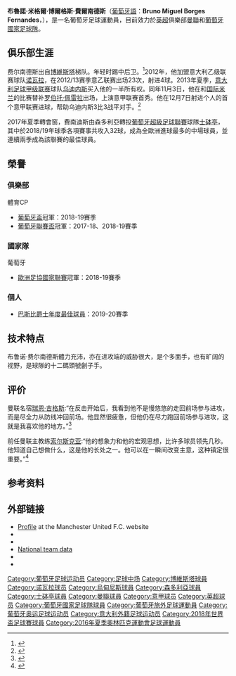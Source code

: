 {{refimprove|date=2021年5月}}
{{noteTA
|G1=Football
|G2=uefa
|G3=意甲
|G4=葡超
|G5=MUFC
|1=zh-hans:费尔南德斯;zh-hk:費南迪斯;zh-tw:費爾南德斯;
|2=zh-hans:布鲁诺;zh-hk:般奴;zh-tw:布魯諾;
|3=zh-hans:米格尔;zh-hk:米基爾;zh-tw:米格爾;
|4=zh-hans:博尔格斯;zh-hk:波基斯;zh-tw:博爾格斯;
}}
{{Portuguese name|Borges|Fernandes}}
{{Infobox football biography
| name = 布鲁诺·费尔南德斯<br>Bruno Fernandes
| image = Bruno Fernandes Portugal, 2018.jpg
| fullname       = Bruno Miguel Borges Fernandes<ref name=Soccerway>{{cite web |url=https://uk.soccerway.com/players/bruno-miguel-borges-fernandes/276371/ |title=Bruno Fernandes: Summary |website=Soccerway |publisher=Perform Group |accessdate=7 February 2020 |archive-date=2020-09-26 |archive-url=https://web.archive.org/web/20200926213826/https://uk.soccerway.com/players/bruno-miguel-borges-fernandes/276371/ |dead-url=no }}</ref>
| birth_date     = {{birth date and age|1994|9|8|df=y}}<ref name=Soccerway/>
| birth_place = {{flagicon|POR}} [[葡萄牙|葡萄牙]][[马亚_(葡萄牙)|马亚]]
| nickname = B費<ref>[https://hk.appledaily.com/sports/20201206/4KW2AMXB6JGYNDDBCPGYORHANQ/ 曼聯五場作客全部反勝 B費助紅魔成後上之王]</ref>
| height = {{height|m=1.73}}
| position = [[中场|中场]]
| currentclub = [[曼徹斯特聯足球俱樂部|曼聯]]
| clubnumber = 18
| youthyears1    = 2002–2004 |youthclubs1 = [[F.C._Infesta|因費斯塔]]
| youthyears2    = 2004–2012 |youthclubs2 = [[博維斯塔足球會|博維斯塔]]
| youthyears3    = 2005–2010 |youthclubs3 = → Pasteleira
| youthyears4    = 2012–2013 |youthclubs4 = [[諾瓦拉足球俱樂部|諾瓦拉]]
| years1 = 2012–2013 | clubs1 = [[諾瓦拉足球俱樂部|諾瓦拉]]     | caps1 = 23 | goals1 = 4
| years2 = 2013–2016 | clubs2 = [[烏迪內斯足球俱樂部|烏迪內斯]] | caps2 = 86 | goals2 = 10
| years3 = 2016–2017 | clubs3 = [[桑普多利亞足球俱樂部|桑普多利亞]] | caps3 = 33 | goals3 = 5
| years4 = 2017–2020 | clubs4 = [[葡萄牙士砵亭俱樂部|士砵亭]] | caps4 = 83 | goals4 = 39
| years5 = 2020–     | clubs5 = [[曼徹斯特聯足球俱樂部|曼聯]] | caps5 = 85 | goals5 = 50   
| nationalyears1 = 2012 | nationalteam1 = [[葡萄牙19歲以下國家足球隊|葡萄牙U19]] | nationalcaps1 = 2 | nationalgoals1 = 0
| nationalyears2 = 2014 | nationalteam2 = [[葡萄牙20歲以下國家足球隊|葡萄牙U20]] | nationalcaps2 = 5 | nationalgoals2 = 1
| nationalyears3 = 2014–2017 | nationalteam3 = [[葡萄牙21歲以下國家足球隊|葡萄牙U21]] | nationalcaps3 = 17 | nationalgoals3 = 6
| nationalyears4 = 2016 | nationalteam4 = [[葡萄牙23歲以下國家足球隊|葡萄牙U23]] | nationalcaps4 = 4 | nationalgoals4 = 0
| nationalyears5 = 2017– | nationalteam5 = [[葡萄牙國家足球隊|葡萄牙]] | nationalcaps5 = 42 | nationalgoals5 = 8
| pcupdate = 2022年4月23日
| ntupdate = 2022年3月29日
}}
'''布魯諾·米格爾·博爾格斯·費爾南德斯'''（[[葡萄牙語|葡萄牙語]]：''' Bruno Miguel Borges Fernandes'''，{{bd|1994年|9月8日}}），是一名葡萄牙足球運動員，目前效力於[[英格兰足球超级联赛|英超]]俱樂部[[曼徹斯特聯足球俱樂部|曼聯]]和[[葡萄牙國家足球隊|葡萄牙國家足球隊]]。

==俱乐部生涯==
费尔南德斯出自[[博維斯塔足球會|博維斯塔]]梯队。年轻时踢中后卫。<ref>{{Cite web|title=B费前教练：B费开始是踢中卫的，后来球队缺人他才被提上来|url=https://baijiahao.baidu.com/s?id=1662797963940769233&wfr=spider&for=pc|accessdate=2020-07-11|work=baijiahao.baidu.com|archive-date=2020-07-14|archive-url=https://web.archive.org/web/20200714040824/https://baijiahao.baidu.com/s?id=1662797963940769233&wfr=spider&for=pc|dead-url=no}}</ref>2012年，他加盟意大利乙级联赛球队[[诺瓦拉足球俱乐部|诺瓦拉]]，在2012/13赛季意乙联赛出场23次，射进4球。2013年夏季，[[意大利足球甲级联赛|意大利足球甲级联赛]]球队[[乌迪内斯足球俱乐部|乌迪内斯]]买入他的一半所有权。同年11月3日，他在和[[国际米兰足球俱乐部|国际米兰]]的比赛替补[[罗伯托·佩雷拉|罗伯托·佩雷拉]]出场，上演意甲联赛首秀。他在12月7日射进个人的首个意甲联赛进球，帮助乌迪内斯3比3战平对手。<ref>{{Cite web |url=http://sports.163.com/13/1208/05/9FI4HI3E00051CD5.html#p=9FI1TV9B00CO0005 |title=意甲-潘德夫梅开二度 那不勒斯3-3憾平乌迪内斯 |access-date=2014-04-26 |archive-date=2020-09-28 |archive-url=https://web.archive.org/web/20200928195732/http://sports.163.com/13/1208/05/9FI4HI3E00051CD5.html#p=9FI1TV9B00CO0005 |dead-url=no }}</ref>

2017年夏季轉會窗，費南迪斯由森多利亞轉投[[葡萄牙超級足球聯賽|葡萄牙超級足球聯賽]]球隊[[士砵亭|士砵亭]]，其中於2018/19年球季各項賽事共攻入32球，成為全歐洲進球最多的中場球員，並連續兩季成為該聯賽的最佳球員。

{{Citation needed|2020年1月29日，[[曼聯|曼聯]]宣佈與士砵亭達成協議，費南迪斯加盟曼聯，轉會費為4,700萬磅，另加約2,100萬磅流動條款。費南迪斯與曼聯簽約五年半，另加一年自動續約選項。費南迪斯身穿18號球衣，此號碼的前主人為前曼聯隊長[[艾殊利·楊格|-{zh-hans:阿什利·杨;zh-hk:杨格;zh-tw:杨;}-]]，而再前一任的主人則為曼聯傳奇中場[[保羅·史高斯|史高斯]]。|time=2021-05-15}}

{{Citation needed|加盟曼聯不久，他已經成為曼聯球迷的寵兒，而他更憑着在2020年2月的出色表現（3場1入球2助攻），奪得PFA每月最佳球員，曼聯每月最佳球員，以及英超每月最佳球員。而他在3月亦成功蟬聯曼聯每月最佳球員。2020年6月英超复赛后，费尔南德斯的进球获得最佳进球，本人也再次荣获月最佳球员，成为曼联队中的核心，成為英超首位6月份最佳球員。十一月和十二月再次荣获月最佳球员，成為英超首位一年內獲得四次月最佳球员的球員。|time=2021-05-15}}

== 榮譽 ==
=== 俱樂部 ===
;{{flagicon|POR}} 體育CP
*[[葡萄牙盃|葡萄牙盃]]冠軍：2018-19賽季
*[[葡萄牙聯賽盃|葡萄牙聯賽盃]]冠軍：2017-18、2018-19賽季

=== 國家隊 ===
;{{flagicon|POR}} 葡萄牙
*[[歐洲足協國家聯賽|歐洲足協國家聯賽]]冠軍：2018-19賽季

=== 個人 ===
*[[畢士比爵士年度最佳球員|巴斯比爵士年度最佳球員]]：2019-20賽季

==技术特点==
{{Unreferenced section|date=2021-05-31}}
布鲁诺·费尔南德斯體力充沛，亦在进攻端的威胁很大，是个多面手，也有旷阔的视野，是球隊的十二碼頭號劊子手。

==评价==
曼联名宿[[瑞恩·吉格斯|瑞恩·吉格斯]]:“在反击开始后，我看到他不是慢悠悠的走回前场参与进攻，而是尽全力从防线冲回前场。他显然很疲惫，但他仍在尽力跑回前场参与进攻，这就是我喜欢他的地方。”<ref>{{Cite web|title=吉格斯：B费是曼联队内最令人感到兴奋的球员|url=https://baijiahao.baidu.com/s?id=1671248899329841640&wfr=spider&for=pc|accessdate=2020-07-11|work=baijiahao.baidu.com|archive-date=2020-07-11|archive-url=https://web.archive.org/web/20200711173645/https://baijiahao.baidu.com/s?id=1671248899329841640&wfr=spider&for=pc|dead-url=no}}</ref>

前任曼联主教练[[索尔斯克亚|索尔斯克亚]]:“他的想象力和他的宏观思想，比许多球员领先几秒。他知道自己想做什么，这是他的长处之一。他可以在一瞬间改变主意，这种镇定很重要。”<ref>{{Cite web|title=终于认清差距，索尔斯克亚盛赞B费：他要领先曼联队友很多秒|url=https://baijiahao.baidu.com/s?id=1659616729429355651&wfr=spider&for=pc|accessdate=2020-07-11|work=baijiahao.baidu.com|archive-date=2020-07-13|archive-url=https://web.archive.org/web/20200713074815/https://baijiahao.baidu.com/s?id=1659616729429355651&wfr=spider&for=pc|dead-url=no}}</ref>

==参考资料==
{{reflist}}

==外部链接==
{{Commons category}}
*[https://www.manutd.com/en/players-and-staff/detail/bruno-fernandes Profile]{{Wayback|url=https://www.manutd.com/en/players-and-staff/detail/bruno-fernandes |date=20210312215012 }} at the Manchester United F.C. website
*{{Soccerway}}
*{{ForaDeJogo}}
*[https://www.fpf.pt/pt/Jogadores/Jogador/playerId/717039 National team data]{{Wayback|url=https://www.fpf.pt/pt/Jogadores/Jogador/playerId/717039 |date=20210208151130 }} 
*{{NFT player}}
*{{Soccerbase}}

{{曼聯球員名單}}
{{2020-2021年英超PFA年度最佳陣容}}
{{畢士比爵士年度最佳球員獎得主}}
{{2018年世界盃足球賽葡萄牙參賽名單}}
{{2020年欧洲足球锦标赛葡萄牙参赛名单}}

{{DEFAULTSORT:Fernandes, Bruno}}
[[Category:葡萄牙足球运动员|Category:葡萄牙足球运动员]]
[[Category:足球中场|Category:足球中场]]
[[Category:博維斯塔球員|Category:博維斯塔球員]]
[[Category:诺瓦拉球员|Category:诺瓦拉球员]]
[[Category:烏甸尼斯球員|Category:烏甸尼斯球員]]
[[Category:森多利亞球員|Category:森多利亞球員]]
[[Category:士砵亭球員|Category:士砵亭球員]]
[[Category:曼聯球員|Category:曼聯球員]]
[[Category:意甲球员|Category:意甲球员]]
[[Category:英超球员|Category:英超球员]]
[[Category:葡萄牙國家足球隊球員|Category:葡萄牙國家足球隊球員]]
[[Category:葡萄牙旅外足球運動員|Category:葡萄牙旅外足球運動員]]
[[Category:葡萄牙奥运足球运动员|Category:葡萄牙奥运足球运动员]]
[[Category:意大利外籍足球运动员|Category:意大利外籍足球运动员]]
[[Category:2018年世界盃足球賽球員|Category:2018年世界盃足球賽球員]]
[[Category:2016年夏季奧林匹克運動會足球運動員|Category:2016年夏季奧林匹克運動會足球運動員]]